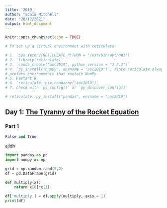 ```yaml
---
title: '2019'
author: "Sonia Mitchell"
date: "28/12/2021"
output: html_document
---
```


```r
knitr::opts_chunk$set(echo = TRUE)

# To set up a virtual environment with reticulate:

# 1. `Sys.setenv(RETICULATE_PYTHON = "/usr/bin/python3")`
# 2. `library(reticulate)`
# 3. `conda_create("aoc2019", python_version = "3.8.2")`
# 4. `py_install("numpy", envname = "aoc2019")`, since reticulate always 
# prefers environments that contain NumPy
# 5. Restart R
# 6. `reticulate::use_condaenv("aoc2019")`
# 7. Check with `py_config()` or `py_discover_config()`

# reticulate::py_install("pandas", envname = "aoc2019")
```

## Day 1: [The Tyranny of the Rocket Equation](https://adventofcode.com/2019/day/1)

### Part 1

```python
False and True
```

ajldh

```python
import pandas as pd
import numpy as np

grid = np.random.rand(5,2)
df = pd.DataFrame(grid)

def multiply(x):
    return x[0]*x[1]

df['multiply'] = df.apply(multiply, axis = 1)
print(df)
```
